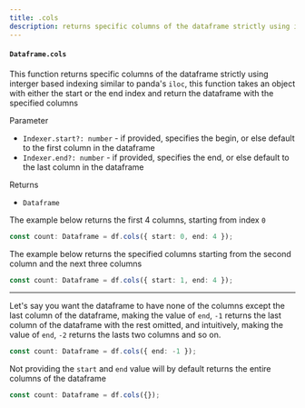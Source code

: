 ```yaml
---
title: .cols
description: returns specific columns of the dataframe strictly using interger based indexing similar to panda's iloc, it takes an object with either the start or the end index and return the dataframe with the specified columns
---
```



#### `Dataframe.cols`

This function returns specific columns of the dataframe strictly using interger based indexing similar to panda's `iloc`, this function takes an object with either the start or the end index and return the dataframe with the specified columns

Parameter

- `Indexer.start?: number` - if provided, specifies the begin, or else default to the first column in the dataframe
- `Indexer.end?: number` - if provided, specifies the end, or else default to the last column in the dataframe

Returns

- `Dataframe`

The example below returns the first 4 columns, starting from index `0`

```typescript
const count: Dataframe = df.cols({ start: 0, end: 4 });
```

The example below returns the specified columns starting from the second column and the next three columns

```typescript
const count: Dataframe = df.cols({ start: 1, end: 4 });
```

---

Let's say you want the dataframe to have none of the columns except the last column of the dataframe, making the value of `end`, `-1` returns the last column of the dataframe with the rest omitted, and intuitively, making the value of `end`, `-2` returns the lasts two columns and so on.

```typescript
const count: Dataframe = df.cols({ end: -1 });
```

<Callout type="info">Not providing the `start` and `end` value will by default returns the entire columns of the dataframe</Callout>

```typescript
const count: Dataframe = df.cols({});
```
